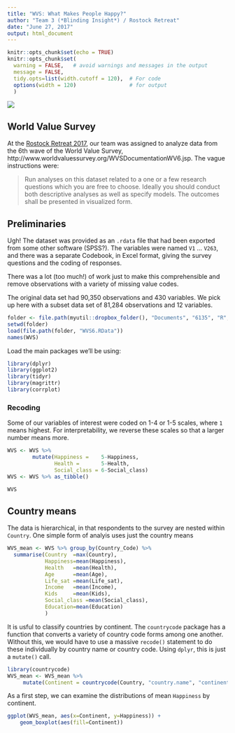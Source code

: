 ```yaml
---
title: "WVS: What Makes People Happy?"
author: "Team 3 (*Blinding Insight*) / Rostock Retreat"
date: "June 27, 2017"
output: html_document
---
```


```r
knitr::opts_chunk$set(echo = TRUE)
knitr::opts_chunk$set(
  warning = FALSE,   # avoid warnings and messages in the output
  message = FALSE,
  tidy.opts=list(width.cutoff = 120),  # For code
  options(width = 120)                 # for output
  )
```

![](team3-1-photo.jpg)

## World Value Survey

At the [Rostock Retreat 2017](http://www.rostock-retreat.org/2017/), our team was assigned to analyze data from the 6th wave of the World Value Survey,
http://www.worldvaluessurvey.org/WVSDocumentationWV6.jsp.  The vague instructions were:


> Run analyses on this dataset related to a one or a few research questions which you are free to choose. Ideally you should conduct both descriptive analyses as well as specify models. The outcomes shall be presented in visualized form.


## Preliminaries

Ugh! The dataset was provided as an `.rdata` file that had been exported from some other software (SPSS?). The variables were named `V1` ... `V263`, and there was a separate Codebook, in Excel format, giving the survey questions and the coding of responses.  

There was a lot (too much!) of work just to make this comprehensible and remove observations with a variety of missing value codes.

The original data set had 90,350 observations and 430 variables. We pick up here with a subset data set of 81,284 observations and 12 variables.

```r
folder <- file.path(myutil::dropbox_folder(), "Documents", "6135", "R", "WVS")
setwd(folder)
load(file.path(folder, "WVS6.RData"))
names(WVS)
```

Load the main packages we'll be using:

```r
library(dplyr)
library(ggplot2)
library(tidyr)
library(magrittr)
library(corrplot)
```

### Recoding

Some of our variables of interest were coded on 1-4 or 1-5 scales, where `1` means highest.  For interpretability, we reverse these
scales so that a larger number means more. 

```r
WVS <- WVS %>%
		mutate(Happiness =    5-Happiness,
		       Health =       5-Health,
		       Social_class = 6-Social_class)	
WVS <- WVS %>% as_tibble()

WVS                             

```

## Country means

The data is hierarchical, in that respondents to the survey are nested within `Country`.
One simple form of analyis uses just the country means 
```r
WVS_mean <- WVS %>% group_by(Country_Code) %>% 
  summarise(Country  =max(Country),
            Happiness=mean(Happiness),
            Health   =mean(Health),
            Age      =mean(Age),
            Life_sat =mean(Life_sat),
            Income   =mean(Income),
            Kids     =mean(Kids),
            Social_class =mean(Social_class),
            Education=mean(Education)
            )

```
It is usful to classify countries by continent.  The `countrycode` package has a function that converts a variety of
country code forms among one another.  Without this, we would have to use a massive `recode()` statement to do these
individually by country name or country code. Using `dplyr`, this is just a `mutate()` call.

```r
library(countrycode)
WVS_mean <- WVS_mean %>%
	 mutate(Continent = countrycode(Country, "country.name", "continent"))
```

As a first step, we can examine the distributions of mean `Happiness` by continent.

```r
ggplot(WVS_mean, aes(x=Continent, y=Happiness)) +
	geom_boxplot(aes(fill=Continent))

```

